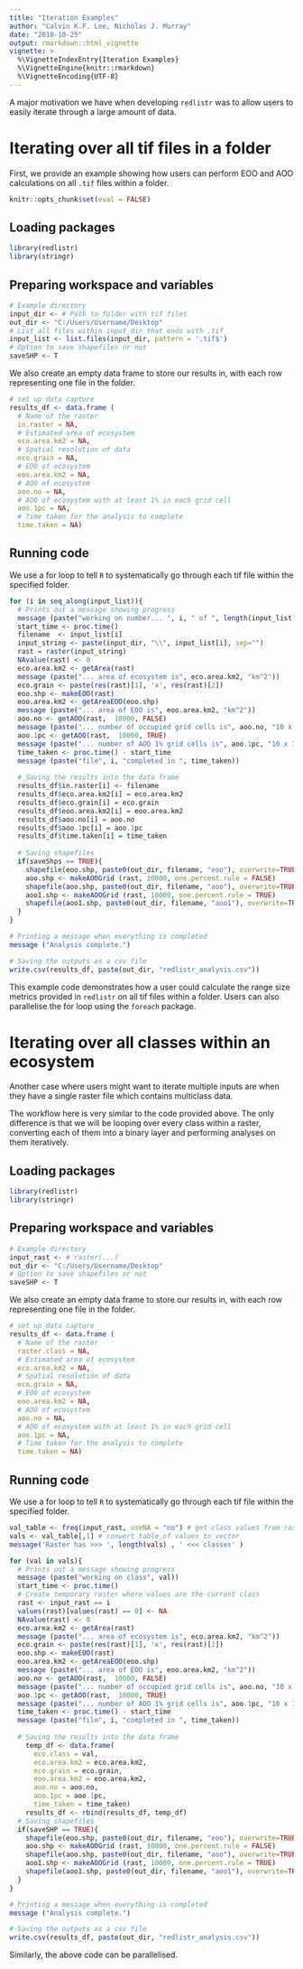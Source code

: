```yaml
---
title: "Iteration Examples"
author: "Calvin K.F. Lee, Nicholas J. Murray"
date: "2018-10-25"
output: rmarkdown::html_vignette
vignette: >
  %\VignetteIndexEntry{Iteration Examples}
  %\VignetteEngine{knitr::rmarkdown}
  %\VignetteEncoding{UTF-8}
---
```


A major motivation we have when developing `redlistr` was to allow users to
easily iterate through a large amount of data. 

# Iterating over all tif files in a folder
First, we provide an example showing how users can perform EOO and AOO
calculations on all `.tif` files within a folder.

```r
knitr::opts_chunk$set(eval = FALSE)
```

## Loading packages
```r
library(redlistr)
library(stringr)
```

## Preparing workspace and variables
```r
# Example directory
input_dir <- # Path to folder with tif files
out_dir <- "C:/Users/Username/Desktop" 
# List all files within input_dir that ends with .tif
input_list <- list.files(input_dir, pattern = '.tif$') 
# Option to save shapefiles or not
saveSHP <- T
```

We also create an empty data frame to store our results in, with each row
representing one file in the folder.

```r
# set up data capture
results_df <- data.frame (
  # Name of the raster
  in.raster = NA,
  # Estimated area of ecosystem
  eco.area.km2 = NA,
  # Spatial resolution of data
  eco.grain = NA,
  # EOO of ecosystem
  eoo.area.km2 = NA,
  # AOO of ecosystem
  aoo.no = NA,
  # AOO of ecosystem with at least 1% in each grid cell
  aoo.1pc = NA,
  # Time taken for the analysis to complete 
  time.taken = NA)
```

## Running code
We use a for loop to tell `R` to systematically go through each tif file
within the specified folder.

```r
for (i in seq_along(input_list)){
  # Prints out a message showing progress
  message (paste("working on number... ", i, " of ", length(input_list)))
  start_time <- proc.time()
  filename  <- input_list[i]
  input_string <- paste(input_dir, "\\", input_list[i], sep="")
  rast = raster(input_string)
  NAvalue(rast) <- 0
  eco.area.km2 <- getArea(rast)
  message (paste("... area of ecosystem is", eco.area.km2, "km^2"))
  eco.grain <- paste(res(rast)[1], 'x', res(rast)[2])
  eoo.shp <- makeEOO(rast)
  eoo.area.km2 <- getAreaEOO(eoo.shp)
  message (paste("... area of EOO is", eoo.area.km2, "km^2"))
  aoo.no <- getAOO(rast,  10000, FALSE)
  message (paste("... number of occupied grid cells is", aoo.no, "10 x 10-km cells"))
  aoo.1pc <- getAOO(rast,  10000, TRUE)
  message (paste("... number of AOO 1% grid cells is", aoo.1pc, "10 x 10-km cells"))
  time_taken <- proc.time() - start_time
  message (paste("file", i, "completed in ", time_taken))
  
  # Saving the results into the data frame
  results_df$in.raster[i] <- filename
  results_df$eco.area.km2[i] = eco.area.km2
  results_df$eco.grain[i] = eco.grain
  results_df$eoo.area.km2[i] = eoo.area.km2
  results_df$aoo.no[i] = aoo.no
  results_df$aoo.1pc[i] = aoo.1pc
  results_df$time.taken[i] = time_taken
  
  # Saving shapefiles
  if(saveShps == TRUE){
    shapefile(eoo.shp, paste0(out_dir, filename, "eoo"), overwrite=TRUE)
    aoo.shp <- makeAOOGrid (rast, 10000, one.percent.rule = FALSE)
    shapefile(aoo.shp, paste0(out_dir, filename, "aoo"), overwrite=TRUE)
    aoo1.shp <- makeAOOGrid (rast, 10000, one.percent.rule = TRUE)
    shapefile(aoo1.shp, paste0(out_dir, filename, "aoo1"), overwrite=TRUE)
  }
}

# Printing a message when everything is completed
message ("Analysis complete.")

# Saving the outputs as a csv file
write.csv(results_df, paste(out_dir, "redlistr_analysis.csv"))
```

This example code demonstrates how a user could calculate the range size metrics
provided in `redlistr` on all tif files within a folder. Users can also
parallelise the for loop using the `foreach` package.

# Iterating over all classes within an ecosystem
Another case where users might want to iterate multiple inputs are when they
have a single raster file which contains multiclass data.

The workflow here is very similar to the code provided above. The only
difference is that we will be looping over every class within a raster,
converting each of them into a binary layer and performing analyses on them
iteratively.

## Loading packages
```r
library(redlistr)
library(stringr)
```

## Preparing workspace and variables
```r
# Example directory
input_rast <- # raster(...)
out_dir <- "C:/Users/Username/Desktop" 
# Option to save shapefiles or not
saveSHP <- T
```

We also create an empty data frame to store our results in, with each row
representing one file in the folder.

```r
# set up data capture
results_df <- data.frame (
  # Name of the raster
  raster.class = NA,
  # Estimated area of ecosystem
  eco.area.km2 = NA,
  # Spatial resolution of data
  eco.grain = NA,
  # EOO of ecosystem
  eoo.area.km2 = NA,
  # AOO of ecosystem
  aoo.no = NA,
  # AOO of ecosystem with at least 1% in each grid cell
  aoo.1pc = NA,
  # Time taken for the analysis to complete 
  time.taken = NA)
```

## Running code
We use a for loop to tell `R` to systematically go through each tif file
within the specified folder.

```r
val_table <- freq(input_rast, useNA = "no") # get class values from raster
vals <- val_table[,1] # convert table of values to vector
message('Raster has >>> ', length(vals) , ' <<< classes' )

for (val in vals){
  # Prints out a message showing progress
  message (paste("working on class", val))
  start_time <- proc.time()
  # Create temporary raster where values are the current class
  rast <- input_rast == i
  values(rast)[values(rast) == 0] <- NA
  NAvalue(rast) <- 0
  eco.area.km2 <- getArea(rast)
  message (paste("... area of ecosystem is", eco.area.km2, "km^2"))
  eco.grain <- paste(res(rast)[1], 'x', res(rast)[2])
  eoo.shp <- makeEOO(rast)
  eoo.area.km2 <- getAreaEOO(eoo.shp)
  message (paste("... area of EOO is", eoo.area.km2, "km^2"))
  aoo.no <- getAOO(rast,  10000, FALSE)
  message (paste("... number of occupied grid cells is", aoo.no, "10 x 10-km cells"))
  aoo.1pc <- getAOO(rast,  10000, TRUE)
  message (paste("... number of AOO 1% grid cells is", aoo.1pc, "10 x 10-km cells"))
  time_taken <- proc.time() - start_time
  message (paste("file", i, "completed in ", time_taken))
  
  # Saving the results into the data frame
    temp_df <- data.frame(
      eco.class = val,
      eco.area.km2 = eco.area.km2,
      eco.grain = eco.grain,
      eoo.area.km2 = eoo.area.km2,
      aoo.no = aoo.no,
      aoo.1pc = aoo.1pc,
      time_taken = time_taken)
    results_df <- rbind(results_df, temp_df)
  # Saving shapefiles
  if(saveSHP == TRUE){
    shapefile(eoo.shp, paste0(out_dir, filename, "eoo"), overwrite=TRUE)
    aoo.shp <- makeAOOGrid (rast, 10000, one.percent.rule = FALSE)
    shapefile(aoo.shp, paste0(out_dir, filename, "aoo"), overwrite=TRUE)
    aoo1.shp <- makeAOOGrid (rast, 10000, one.percent.rule = TRUE)
    shapefile(aoo1.shp, paste0(out_dir, filename, "aoo1"), overwrite=TRUE)
  }
}

# Printing a message when everything is completed
message ("Analysis complete.")

# Saving the outputs as a csv file
write.csv(results_df, paste(out_dir, "redlistr_analysis.csv"))
```

Similarly, the above code can be parallelised.
